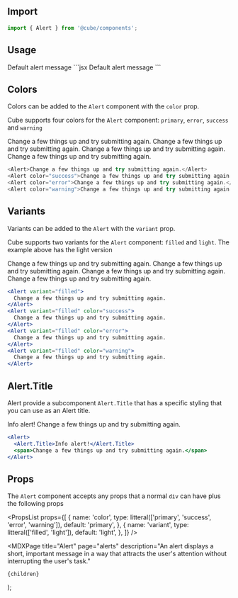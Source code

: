 


<Head>
  <title>Alert - Cube</title>
  <meta
    name="description"
    content="An alert displays a short, important message in a way that attracts the user's attention without interrupting the user's task."
  />
</Head>

## Import

```jsx
import { Alert } from '@cube/components';
```

## Usage

<Example>
  <Alert>Default alert message</Alert>
</Example>
```jsx
<Alert>Default alert message</Alert>
```

## Colors

Colors can be added to the `Alert` component with the `color` prop.

Cube supports four colors for the `Alert` component: `primary`, `error`, `success` and `warning`

<Example>
  <div className="flex flex-col space-y-3 w-full">
    <Alert>Change a few things up and try submitting again.</Alert>
    <Alert color="success">
      <span>Change a few things up and try submitting again.</span>
    </Alert>
    <Alert color="error">
      <span>Change a few things up and try submitting again.</span>
    </Alert>
    <Alert color="warning">
      <span>Change a few things up and try submitting again.</span>
    </Alert>
  </div>
</Example>

```js
<Alert>Change a few things up and try submitting again.</Alert>
<Alert color="success">Change a few things up and try submitting again.</Alert>
<Alert color="error">Change a few things up and try submitting again.</Alert>
<Alert color="warning">Change a few things up and try submitting again.</Alert>
```

## Variants

Variants can be added to the `Alert` with the `variant` prop.

Cube supports two variants for the `Alert` component: `filled` and `light`. The example above has the light version

<Example>
  <div className="flex flex-col space-y-3 w-full">
    <Alert variant="filled">
      <span>Change a few things up and try submitting again.</span>
    </Alert>
    <Alert variant="filled" color="success">
      <span>Change a few things up and try submitting again.</span>
    </Alert>
    <Alert variant="filled" color="error">
      <span>Change a few things up and try submitting again.</span>
    </Alert>
    <Alert variant="filled" color="warning">
      <span>Change a few things up and try submitting again.</span>
    </Alert>
  </div>
</Example>

```jsx
<Alert variant="filled">
  Change a few things up and try submitting again.
</Alert>
<Alert variant="filled" color="success">
  Change a few things up and try submitting again.
</Alert>
<Alert variant="filled" color="error">
  Change a few things up and try submitting again.
</Alert>
<Alert variant="filled" color="warning">
  Change a few things up and try submitting again.
</Alert>
```

## Alert.Title

Alert provide a subcomponent `Alert.Title` that has a specific styling that you can use as an Alert title.

<Example>
  <Alert>
    <Alert.Title>Info alert!</Alert.Title>
    <span>Change a few things up and try submitting again.</span>
  </Alert>
</Example>

```jsx
<Alert>
  <Alert.Title>Info alert!</Alert.Title>
  <span>Change a few things up and try submitting again.</span>
</Alert>
```

## Props

The `Alert` component accepts any props that a normal `div` can have plus the following props

<PropsList
  props={[
    {
      name: 'color',
      type: litteral(['primary', 'success', 'error', 'warning']),
      default: 'primary',
    },
    {
      name: 'variant',
      type: litteral(['filled', 'light']),
      default: 'light',
    },
  ]}
/>

  <MDXPage
    title="Alert"
    page="alerts"
    description="An alert displays a short, important message in a way that attracts the user's attention without interrupting the user's task."
  >
    {children}
  </MDXPage>
);
